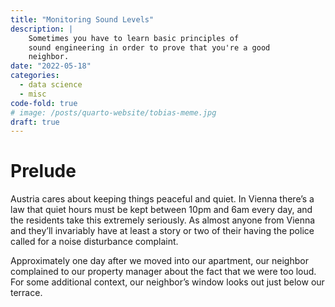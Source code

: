 ```yaml
---
title: "Monitoring Sound Levels"
description: |
    Sometimes you have to learn basic principles of
    sound engineering in order to prove that you're a good
    neighbor.
date: "2022-05-18"
categories:
  - data science
  - misc
code-fold: true
# image: /posts/quarto-website/tobias-meme.jpg
draft: true
---
```


# Prelude

Austria cares about keeping things peaceful and quiet. In Vienna there's a law that quiet hours must be kept between 10pm and 6am every day, and the residents take this extremely seriously. As almost anyone from Vienna and they'll invariably have at least a story or two of their having the police called for a noise disturbance complaint.

Approximately one day after we moved into our apartment, our neighbor complained to our property manager about the fact that we were too loud. For some additional context, our neighbor's window looks out just below our terrace.